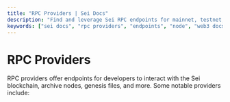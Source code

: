 ```yaml
---
title: "RPC Providers | Sei Docs"
description: "Find and leverage Sei RPC endpoints for mainnet, testnet, and devnet. Access archive nodes, specialized queries, and more."
keywords: ["sei docs", "rpc providers", "endpoints", "node", "web3 docs"]
---
```



# RPC Providers

RPC providers offer endpoints for developers to interact with the Sei blockchain, archive nodes, genesis files, and more. Some notable providers include:

<AppCardsGridCategory category="rpc%20provider" />
